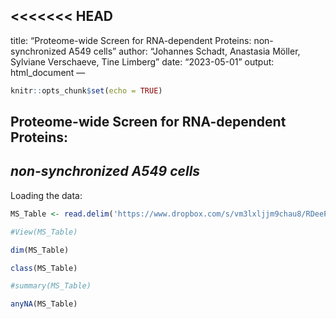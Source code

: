<<<<<<< HEAD
---
title: "Proteome-wide Screen for RNA-dependent Proteins: non-synchronized A549 cells"
author: "Johannes Schadt, Anastasia Möller, Sylviane Verschaeve, Tine Limberg"
date: "2023-05-01"
output: html_document
---

```r
knitr::opts_chunk$set(echo = TRUE) 
```

## Proteome-wide Screen for RNA-dependent Proteins:

## *non-synchronized A549 cells*

Loading the data:

```r
MS_Table <- read.delim('https://www.dropbox.com/s/vm3lxljjm9chau8/RDeeP_A549_NS.csv?dl=1', header=TRUE, row.names=1, sep = ";")

#View(MS_Table)

dim(MS_Table)

class(MS_Table)

#summary(MS_Table)

anyNA(MS_Table)
```